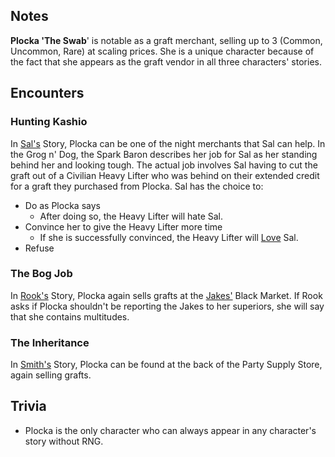 {{CharacterPage
|name = Plocka 'The Swab'
|quote = Plocka keeps her purse strings tight, but she's been known to favor a friend in need.
|race = Shroke
|title = Professional
|boon = Spark Visor
|boonimage = spark visor
|boondesc = At the start of battle, mark an enemy. Attacking that enemy grants you 8 Defense.
|bane = Faulty Armor
|baneimage = faulty armor
|banedesc = Start each battle with 2 Exposed.
|deathloot = Utility Belt
}}
==Notes==
'''Plocka 'The Swab'''' is notable as a graft merchant, selling up to 3 (Common, Uncommon, Rare) at scaling prices. She is a unique character because of the fact that she appears as the graft vendor in all three characters' stories.

==Encounters==

===Hunting Kashio===
In [[Sal|Sal's]] Story, Plocka can be one of the night merchants that Sal can help. In the Grog n' Dog, the Spark Baron describes her job for Sal as her standing behind her and looking tough. The actual job involves Sal having to cut the graft out of a Civilian Heavy Lifter who was behind on their extended credit for a graft they purchased from Plocka. Sal has the choice to:

*Do as Plocka says
**After doing so, the Heavy Lifter will hate Sal.
*Convince her to give the Heavy Lifter more time
**If she is successfully convinced, the Heavy Lifter will [[Relationships|Love]] Sal.
*Refuse

===The Bog Job===
In [[Rook|Rook's]] Story, Plocka again sells grafts at the [[Jakes|Jakes']] Black Market. If Rook asks if Plocka shouldn't be reporting the Jakes to her superiors, she will say that she contains multitudes.

=== The Inheritance ===
In [[Smith|Smith's]] Story, Plocka can be found at the back of the Party Supply Store, again selling grafts.

== Trivia ==

* Plocka is the only character who can always appear in any character's story without RNG.